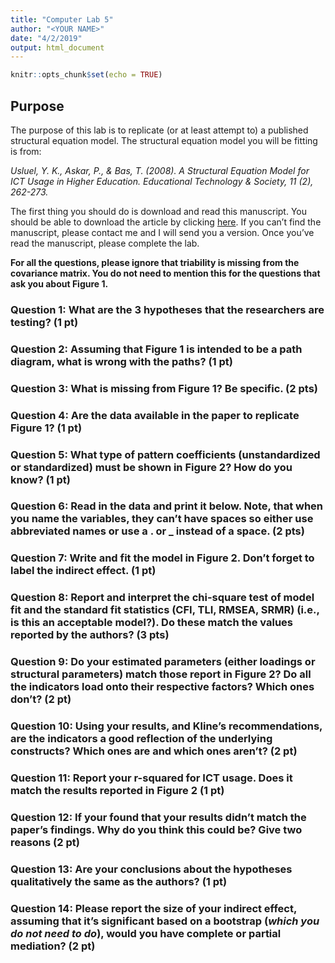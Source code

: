 ```yaml
---
title: "Computer Lab 5"
author: "<YOUR NAME>"
date: "4/2/2019"
output: html_document
---
```


```r
knitr::opts_chunk$set(echo = TRUE)
```

## Purpose

The purpose of this lab is to replicate (or at least attempt to) a published structural equation model. The structural equation model you will be fitting is from:

_Usluel, Y. K., Askar, P., & Bas, T. (2008). A Structural Equation Model for ICT Usage in Higher Education. Educational Technology & Society, 11 (2), 262-273._

The first thing you should do is download and read this manuscript. You should be able to download the article by clicking [here](http://citeseerx.ist.psu.edu/viewdoc/download?doi=10.1.1.542.4046&rep=rep1&type=pdf). If you can't find the manuscript, please contact me and I will send you a version. Once you've read the manuscript, please complete the lab.

__For all the questions, please ignore that triability is missing from the covariance matrix. You do not need to mention this for the questions that ask you about Figure 1.__

### Question 1: What are the 3 hypotheses that the researchers are testing? (1 pt)

### Question 2: Assuming that Figure 1 is intended to be a path diagram, what is wrong with the paths? (1 pt)

### Question 3: What is missing from Figure 1? Be specific. (2 pts)

### Question 4: Are the data available in the paper to replicate Figure 1? (1 pt)

### Question 5: What type of pattern coefficients (unstandardized or standardized) must be shown in Figure 2? How do you know? (1 pt)

### Question 6: Read in the data and print it below. Note, that when you name the variables, they can't have spaces so either use abbreviated names or use a . or _ instead of a space. (2 pts)

### Question 7: Write and fit the model in Figure 2. Don't forget to label the indirect effect. (1 pt)

### Question 8: Report and interpret the chi-square test of model fit and the standard fit statistics (CFI, TLI, RMSEA, SRMR) (i.e., is this an acceptable model?). Do these match the values reported by the authors? (3 pts)

### Question 9: Do your estimated parameters (either loadings or structural parameters) match those report in Figure 2? Do all the indicators load onto their respective factors? Which ones don't? (2 pt)

### Question 10: Using your results, and Kline's recommendations, are the indicators a good reflection of the underlying constructs? Which ones are and which ones aren't? (2 pt)

### Question 11: Report your r-squared for ICT usage. Does it match the results reported in Figure 2 (1 pt)

### Question 12: If your found that your results didn't match the paper's findings. Why do you think this could be? Give two reasons (2 pt)

### Question 13: Are your conclusions about the hypotheses qualitatively the same as the authors? (1 pt)

### Question 14: Please report the size of your indirect effect, assuming that it's significant based on a bootstrap (_which you do not need to do_), would you have complete or partial mediation? (2 pt)

